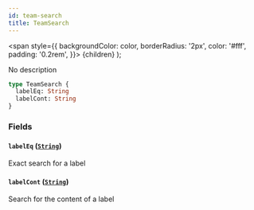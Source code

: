 ```yaml
---
id: team-search
title: TeamSearch
---
```


<span
style={{
      backgroundColor: color,
      borderRadius: '2px',
      color: '#fff',
      padding: '0.2rem',
    }}>
{children}
</span>
);

No description

```graphql
type TeamSearch {
  labelEq: String
  labelCont: String
}
```

### Fields

#### `labelEq` ([`String`](/api/graphql/documentation/scalars/string))

Exact search for a label

#### `labelCont` ([`String`](/api/graphql/documentation/scalars/string))

Search for the content of a label
